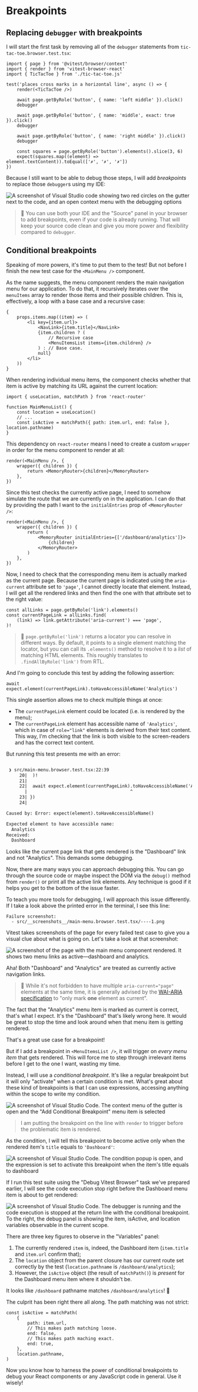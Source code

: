 # Breakpoints

## Replacing `debugger` with breakpoints

I will start the first task by removing all of the `debugger` statements from `tic-tac-toe.browser.test.tsx`:

```tsx filename=tic-tac-toe.browser.test.tsx remove=9,12,15
import { page } from '@vitest/browser/context'
import { render } from 'vitest-browser-react'
import { TicTacToe } from './tic-tac-toe.js'

test('places cross marks in a horizontal line', async () => {
	render(<TicTacToe />)

	await page.getByRole('button', { name: 'left middle' }).click()
	debugger

	await page.getByRole('button', { name: 'middle', exact: true }).click()
	debugger

	await page.getByRole('button', { name: 'right middle' }).click()
	debugger

	const squares = page.getByRole('button').elements().slice(3, 6)
	expect(squares.map((element) => element.textContent)).toEqual(['✗', '✗', '✗'])
})
```

Because I still want to be able to debug those steps, I will add _breakpoints_ to replace those `debugger`s using my IDE:

![A screenshot of Visual Studio code showing two red circles on the gutter next to the code, and an open context menu with the debugging options](/assets/04-03-add-breakpoint.png)

> 🦉 You can use both your IDE and the "Source" panel in your browser to add breakpoints, even if your code is already running. That will keep your source code clean and give you more power and flexibility compared to `debugger`.

## Conditional breakpoints

Speaking of more powers, it's time to put them to the test! But not before I finish the new test case for the `<MainMenu />` component.

As the name suggests, the menu component renders the main navigation menu for our application. To do that, it recursively iterates over the `menuItems` array to render those items and their possible children. This is, effectively, a loop with a base case and a recursive case:

```tsx filename=main-menu.tsx nonumber nocopy highlight=7,9
{
	props.items.map((item) => (
		<li key={item.url}>
			<NavLink>{item.title}</NavLink>
			{item.children ? (
				// Recursive case
				<MenuItemsList items={item.children} />
			) : // Base case.
			null}
		</li>
	))
}
```

When rendering individual menu items, the component checks whether that item is active by matching its URL against the current location:

```tsx filename=main-menu.tsx highlight=4,6
import { useLocation, matchPath } from 'react-router'

function MainMenuList() {
	const location = useLocation()
	// ...
	const isActive = matchPath({ path: item.url, end: false }, location.pathname)
}
```

This dependency on `react-router` means I need to create a custom `wrapper` in order for the menu component to render at all:

```tsx filename=main-menu.browser.test.tsx nonumber
render(<MainMenu />, {
	wrapper({ children }) {
		return <MemoryRouter>{children}</MemoryRouter>
	},
})
```

Since this test checks the currently active page, I need to somehow simulate the route that we are currently on in the application. I can do that by providing the path I want to the `initialEntries` prop of `<MemoryRouter />`:

```tsx filename=main-menu.browser.test.tsx highlight=4 nonumber
render(<MainMenu />, {
	wrapper({ children }) {
		return (
			<MemoryRouter initialEntries={['/dashboard/analytics']}>
				{children}
			</MemoryRouter>
		)
	},
})
```

Now, I need to check that the corresponding menu item is actually marked as the current page. Because the current page is indicated using the `aria-current` attribute set to `'page'`, I cannot directly locate that element. Instead, I will get all the rendered links and then find the one with that attribute set to the right value:

```tsx filename=main-menu.browser.test.tsx highlight=1,3 nonumber
const allLinks = page.getByRole('link').elements()
const currentPageLink = allLinks.find(
	(link) => link.getAttribute('aria-current') === 'page',
)!
```

> 🦉 `page.getByRole('link')` returns a locator you can resolve in different ways. By default, it points to a single element matching the locator, but you can call its `.elements()` method to resolve it to a _list_ of matching HTML elements. This roughly translates to `.findAllByRole('link')` from RTL.

And I'm going to conclude this test by adding the following assertion:

```tsx filename=main-menu.browser.test.tsx nonumber
await expect.element(currentPageLink).toHaveAccessibleName('Analytics')
```

This single assertion allows me to check multiple things at once:

- The `currentPageLink` element could be located (i.e. is rendered by the menu);
- The `currentPageLink` element has accessible name of `'Analytics'`, which in case of `role="link"` elements is derived from their text content. This way, I'm checking that the link is both visible to the screen-readers and has the correct text content.

But running this test presents me with an error:

```txt highlight=12-15 nonumber

 ❯ src/main-menu.browser.test.tsx:22:39
     20|  )!
     21|
     22|  await expect.element(currentPageLink).toHaveAccessibleName('Analytics')
       |                                       ^
     23| })
     24|

Caused by: Error: expect(element).toHaveAccessibleName()

Expected element to have accessible name:
  Analytics
Received:
  Dashboard
```

Looks like the current page link that gets rendered is the "Dashboard" link and not "Analytics". This demands some debugging.

Now, there are many ways you can approach debugging this. You can go through the source code or maybe inspect the DOM via the `debug()` method from `render()` or print all the active link elements. Any technique is good if it helps you get to the bottom of the issue faster.

To teach you more tools for debugging, I will approach this issue differently. If I take a look above the printed error in the terminal, I see this line:

```
Failure screenshot:
  - src/__screenshots__/main-menu.browser.test.tsx/----1.png
```

Vitest takes screenshots of the page for every failed test case to give you a visual clue about what is going on. Let's take a look at that screenshot:

![A screenshot of the page with the main menu component rendered. It shows two menu links as active—dashboard and analytics.](/assets/04-03-test-screenshot.png)

Aha! Both "Dashboard" and "Analytics" are treated as currently active navigation links.

> 🦉 While it's not forbidden to have multiple `aria-current="page"` elements at the same time, it is generally advised by the [WAI-ARIA specification](https://w3c.github.io/aria/#aria-current) to "only mark **one** element as current".

The fact that the "Analytics" menu item is marked as current is correct, that's what I expect. It's the "Dashboard" that's likely wrong here. It would be great to stop the time and look around when that menu item is getting rendered.

That's a great use case for a breakpoint!

But if I add a breakpoint in `<MenuItemsList />`, it will trigger on _every menu item_ that gets rendered. This will force me to step through irrelevant items before I get to the one I want, wasting my time.

Instead, I will use a _conditional breakpoint_. It's like a regular breakpoint but it will only "activate" when a certain condition is met. What's great about these kind of breakpoints is that I can use expressions, accessing anything within the scope to write my condition.

![A screenshot of Visual Studio Code. The context menu of the gutter is open and the "Add Conditional Breakpoint" menu item is selected](/assets/04-03-conditional-breakpoint-01.png)

> I am putting the breakpoint on the line with `render` to trigger before the problematic item is rendered.

As the condition, I will tell this breakpoint to become active only when the rendered item's `title` equals to `'Dashboard'`:

![A screenshot of Visual Studio Code. The condition popup is open, and the expression is set to activate this breakpoint when the item's title equals to dashboard](/assets/04-03-conditional-breakpoint-02.png)

If I run this test suite using the "Debug Vitest Browser" task we've prepared earlier, I will see the code execution stop right before the Dashboard menu item is about to get rendered:

![A screenshot of Visual Studio Code. The debugger is running and the code execution is stopped at the return line with the conditional breakpoint. To the right, the debug panel is showing the item, isActive, and location variables observable in the current scope.](/assets/04-03-conditional-breakpoint-03.png)

There are three key figures to observe in the "Variables" panel:

1. The currently rendered `item` is, indeed, the Dashboard item (`item.title` and `item.url` confirm that);
1. The `location` object from the parent closure has our current route set correctly by the test (`location.pathname` is `/dashboard/analytics`);
1. However, the `isActive` object (the result of `matchPath()`) is _present_ for the Dashboard menu item where it shouldn't be.

It looks like `/dashboard` pathname matches `/dashboard/analytics`! 🤦

The culprit has been right there all along. The path matching was not strict:

```tsx filename=main-menu.tsx remove=4-5 add=6-7
const isActive = matchPath(
	{
		path: item.url,
		// This makes path matching loose.
		end: false,
		// This makes path maching exact.
		end: true,
	},
	location.pathname,
)
```

Now you know how to harness the power of conditional breakpoints to debug your React components or any JavaScript code in general. Use it wisely!
